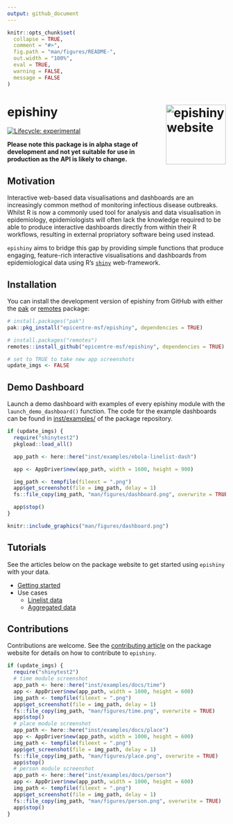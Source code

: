 ```yaml
---
output: github_document
---
```


<!-- README.md is generated from README.Rmd. Please edit that file -->

```r
knitr::opts_chunk$set(
  collapse = TRUE,
  comment = "#>",
  fig.path = "man/figures/README-",
  out.width = "100%",
  eval = TRUE,
  warning = FALSE,
  message = FALSE
)
```

# epishiny <a href="https://epicentre-msf.github.io/epishiny/"><img src="man/figures/logo.png" align="right" height="138" alt="epishiny website" /></a>

<!-- badges: start -->
[![Lifecycle: experimental](https://img.shields.io/badge/lifecycle-experimental-orange.svg)](https://lifecycle.r-lib.org/articles/stages.html#experimental)
<!-- badges: end -->

__Please note this package is in alpha stage of development and not yet suitable for use in production as the API is likely to change.__

## Motivation

Interactive web-based data visualisations and dashboards are an increasingly common method 
of monitoring infectious disease outbreaks. Whilst R is now a commonly used tool for analysis 
and data visualisation in epidemiology, epidemiologists will often lack the knowledge required 
to be able to produce interactive dashboards directly from within their R workflows, 
resulting in external propriatory software being used instead.

`epishiny` aims to bridge this gap by providing simple functions that produce engaging, 
feature-rich interactive visualisations and dashboards from epidemiological data 
using R's [`shiny`](https://shiny.posit.co/) web-framework.

## Installation

You can install the development version of epishiny from GitHub with either the [pak](https://pak.r-lib.org/) or [remotes](https://remotes.r-lib.org/) package:

``` r
# install.packages("pak")
pak::pkg_install("epicentre-msf/epishiny", dependencies = TRUE)

# install.packages("remotes")
remotes::install_github("epicentre-msf/epishiny", dependencies = TRUE)
```

```r
# set to TRUE to take new app screenshots
update_imgs <- FALSE
```

## Demo Dashboard

Launch a demo dashboard with examples of every epishiny module with the `launch_demo_dashboard()` function.
The code for the example dashboards can be found in [inst/examples/](https://github.com/epicentre-msf/epishiny/tree/main/inst/examples/)
of the package repository.

```r
if (update_imgs) {
  require("shinytest2")
  pkgload::load_all()

  app_path <- here::here("inst/examples/ebola-linelist-dash")

  app <- AppDriver$new(app_path, width = 1600, height = 900)

  img_path <- tempfile(fileext = ".png")
  app$get_screenshot(file = img_path, delay = 1)
  fs::file_copy(img_path, "man/figures/dashboard.png", overwrite = TRUE)

  app$stop()
}
```

```r
knitr::include_graphics("man/figures/dashboard.png")
```

## Tutorials

See the articles below on the package website to get started using `epishiny` with your data.

* [Getting started](https://epicentre-msf.github.io/epishiny/articles/epishiny.html) 
* Use cases
  - [Linelist data](https://epicentre-msf.github.io/epishiny/articles/linelist_data.html) 
  - [Aggregated data](https://epicentre-msf.github.io/epishiny/articles/aggregated_data.html) 

## Contributions

Contributions are welcome. See the [contributing article](https://epicentre-msf.github.io/epishiny/articles/contributing.html) 
on the package website for details on how to contribute to `epishiny`.

```r
if (update_imgs) {
  require("shinytest2")
  # time module screenshot
  app_path <- here::here("inst/examples/docs/time")
  app <- AppDriver$new(app_path, width = 1000, height = 600)
  img_path <- tempfile(fileext = ".png")
  app$get_screenshot(file = img_path, delay = 1)
  fs::file_copy(img_path, "man/figures/time.png", overwrite = TRUE)
  app$stop()
  # place module screenshot
  app_path <- here::here("inst/examples/docs/place")
  app <- AppDriver$new(app_path, width = 1000, height = 600)
  img_path <- tempfile(fileext = ".png")
  app$get_screenshot(file = img_path, delay = 1)
  fs::file_copy(img_path, "man/figures/place.png", overwrite = TRUE)
  app$stop()
  # person module screenshot
  app_path <- here::here("inst/examples/docs/person")
  app <- AppDriver$new(app_path, width = 1000, height = 600)
  img_path <- tempfile(fileext = ".png")
  app$get_screenshot(file = img_path, delay = 1)
  fs::file_copy(img_path, "man/figures/person.png", overwrite = TRUE)
  app$stop()
}
```